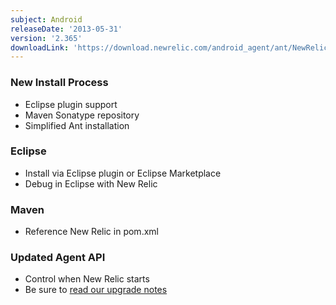 ```yaml
---
subject: Android
releaseDate: '2013-05-31'
version: '2.365'
downloadLink: 'https://download.newrelic.com/android_agent/ant/NewRelic_Android_Agent_2.365.zip'
---
```


### New Install Process

* Eclipse plugin support
* Maven Sonatype repository
* Simplified Ant installation

### Eclipse

* Install via Eclipse plugin or Eclipse Marketplace
* Debug in Eclipse with New Relic

### Maven

* Reference New Relic in pom.xml

### Updated Agent API

* Control when New Relic starts
* Be sure to [read our upgrade notes](https://newrelic.com/docs/mobile-apps/android-1-upgrade)

